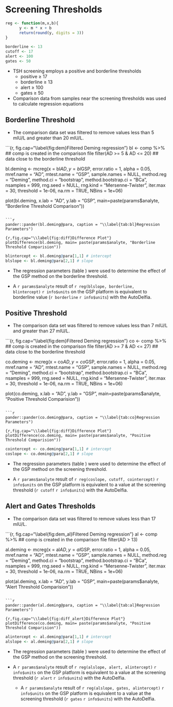 # Screening Thresholds #

```r
reg <- function(m,x,b){
      y <- m * x + b
      return(round(y, digits = 3))
}

borderline <- 13
cutoff <- 17
alert <- 100
gates <- 50
```

* TSH screening employs a positive and borderline thresholds
    * positive $\ge$ 17
    * borderline $\ge$ 13
    * alert $\ge$ 100
    * gates $\ge$ 50

* Comparison data from samples near the screening thresholds was used to calculate regression equations

## Borderline Threshold ##

* The comparison data set was filtered to remove values less than 5 mIU/L and greater than 20 mIU/L.

```{r, fig.cap="\\label{fig:dem}Filtered Deming regression"}
bl <- comp %>%  ## comp is created in the comparison file
     filter(AD >= 5 & AD <= 20)  ## data close to the borderline threshold

bl.deming <- mcreg(x = bl$AD, y =bl$GSP, error.ratio = 1, alpha = 0.05,
                     mref.name = "AD", mtest.name = "GSP", sample.names = NULL,
                     method.reg = "Deming", method.ci = "bootstrap",
                     method.bootstrap.ci = "BCa",
                     nsamples = 999, rng.seed = NULL, rng.kind = "Mersenne-Twister", iter.max = 30,
                     threshold = 1e-06, na.rm = TRUE, NBins = 1e+06)

plot(bl.deming, x.lab = "AD", y.lab = "GSP", main=paste(params$analyte, "Borderline Threshold Comparison"))
```

```r
pander::pander(bl.deming@para, caption = "\\label{tab:bl}Regression Parameters")
```

```{r,fig.cap="\\label{fig:diff}Difference Plot"}
plotDifference(bl.deming, main= paste(params$analyte, "Borderline Threshold Comparision"))
```

```r
blintercept <- bl.deming@para[1,1] # intercept
blslope <- bl.deming@para[2,1] # slope
``` 
  
* The regression parameters (table \ref{tab:bl}) were used to
  determine the effect of the GSP method on the borderline threshold.

* A `r params$analyte` result of `r reg(blslope, borderline,
  blintercept)` `r info$units` on the GSP platform is equivalent to
  borderline value (`r borderline` `r info$units`) with the AutoDelfia.
  
  
## Positive Threshold ##

* The comparison data set was filtered to remove values less than 7 mIU/L and greater than 27 mIU/L.

```{r, fig.cap="\\label{fig:dem}Filtered Deming regression"}
co <- comp %>%  ## comp is created in the comparison file
     filter(AD >= 7 & AD <= 27)  ## data close to the borderline threshold

co.deming <- mcreg(x = co$AD, y =co$GSP, error.ratio = 1, alpha = 0.05,
                     mref.name = "AD", mtest.name = "GSP", sample.names = NULL,
                     method.reg = "Deming", method.ci = "bootstrap",
                     method.bootstrap.ci = "BCa",
                     nsamples = 999, rng.seed = NULL, rng.kind = "Mersenne-Twister", iter.max = 30,
                     threshold = 1e-06, na.rm = TRUE, NBins = 1e+06)

plot(co.deming, x.lab = "AD", y.lab = "GSP", main=paste(params$analyte, "Positive Threshold Comparision"))
```

```r
pander::pander(co.deming@para, caption = "\\label{tab:co}Regression Parameters")
```

```{r,fig.cap="\\label{fig:diff}Difference Plot"}
plotDifference(co.deming, main= paste(params$analyte, "Positive Threshold Comparision"))
```

```r
cointercept <- co.deming@para[1,1] # intercept
coslope <- co.deming@para[2,1] # slope
``` 
  
* The regression parameters (table \ref{tab:co}) were used to
  determine the effect of the GSP method on the screening threshold.

* A `r params$analyte` result of `r reg(coslope, cutoff, cointercept)`
  `r info$units` on the GSP platform is equivalent to a value at the
  screening threshold (`r cutoff` `r info$units`) with the AutoDelfia.
  
  
## Alert and Gates Thresholds ##

* The comparison data set was filtered to remove values less than 17 mIU/L.

```{r, fig.cap="\\label{fig:dem_al}Filtered Deming regression"}
al <- comp %>%  ## comp is created in the comparison file
     filter(AD > 13)  

al.deming <- mcreg(x = al$AD, y = al$GSP, error.ratio = 1, alpha = 0.05,
                     mref.name = "AD", mtest.name = "GSP", sample.names = NULL,
                     method.reg = "Deming", method.ci = "bootstrap",
                     method.bootstrap.ci = "BCa",
                     nsamples = 999, rng.seed = NULL, rng.kind = "Mersenne-Twister", iter.max = 30,
                     threshold = 1e-06, na.rm = TRUE, NBins = 1e+06)

plot(al.deming, x.lab = "AD", y.lab = "GSP", main=paste(params$analyte, "Alert Threshold Comparision"))
```

```r
pander::pander(al.deming@para, caption = "\\label{tab:al}Regression Parameters")
```

```{r,fig.cap="\\label{fig:diff_alert}Difference Plot"}
plotDifference(co.deming, main= paste(params$analyte, "Positive Threshold Comparision"))
```

```r
alintercept <- al.deming@para[1,1] # intercept
alslope <- al.deming@para[2,1] # slope
``` 
  
* The regression parameters (table \ref{tab:al}) were used to
  determine the effect of the GSP method on the screening threshold.

* A `r params$analyte` result of `r reg(alslope, alert, alintercept)`
  `r info$units` on the GSP platform is equivalent to a value at the
  screening threshold (`r alert` `r info$units`) with the AutoDelfia.
  
  * A `r params$analyte` result of `r reg(alslope, gates, alintercept)`
  `r info$units` on the GSP platform is equivalent to a value at the
  screening threshold (`r gates` `r info$units`) with the AutoDelfia.

\FloatBarrier

